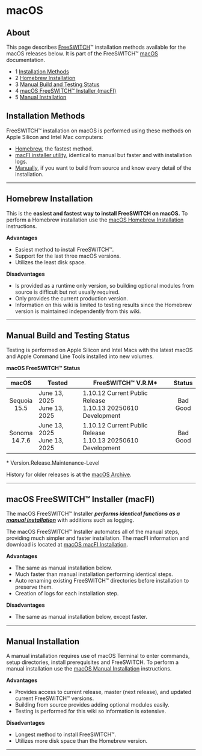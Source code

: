 # macOS

## About

This page describes [FreeSWITCH](https://en.wikipedia.org/wiki/FreeSWITCH)™ installation methods available for the macOS releases below. It is part of the FreeSWITCH™ [macOS](../index.mdx#about) documentation.  

* 1 [Installation Methods](#installation-methods)
* 2 [Homebrew Installation](#homebrew-installation)
* 3 [Manual Build and Testing Status](#manual-build-and-testing-status)
* 4 [macOS FreeSWITCH™ Installer (macFI)](#macos-freeswitch-installer-macfi)
* 5 [Manual Installation](#manual-installation)

## Installation Methods

FreeSWITCH™ installation on macOS is performed using these methods on Apple Silicon and Intel Mac computers:

* [Homebrew](#homebrew-installation), the fastest method.
* [macFI installer utility](#macos-freeswitch-installer-macfi), identical to manual but faster and with installation logs.
* [Manually](#manual-installation), if you want to build from source and know every detail of the installation.


---
## Homebrew Installation

This is the **easiest and fastest way to install FreeSWITCH on macOS.** To perform a Homebrew installation use the [macOS Homebrew Installation](./macOS-Homebrew-Installation_72253508.mdx#about) instructions.

**Advantages**

* Easiest method to install FreeSWITCH™.
* Support for the last three macOS versions.
* Utilizes the least disk space.

**Disadvantages**

* Is provided as a runtime only version, so building optional modules from source is difficult but not usually required.
* Only provides the current production version.
* Information on this wiki is limited to testing results since the Homebrew version is maintained independently from this wiki.
  
---
## Manual Build and Testing Status

Testing is performed on Apple Silicon and Intel Macs with the latest macOS and Apple Command Line Tools installed into new volumes.

 **macOS FreeSWITCH™ Status**

|       macOS        | Tested                           | **FreeSWITCH™** V.R.M\*                                          |   Status    |
| :----------------: | -------------------------------- | ---------------------------------------------------------------- | :---------: |
| Sequoia<br/>15.5  | June 13, 2025<br/>June 13, 2025 | 1.10.12 Current Public Release<br/>1.10.13 20250610 Development | Bad<br>Good |
| Sonoma<br/>14.7.6 | June 13, 2025<br/>June 13, 2025 | 1.10.12 Current Public Release<br/>1.10.13 20250610 Development | Bad<br>Good |

\* Version.Release.Maintenance-Level

History for older releases is at the [macOS Archive](../MacOS-Archive/index.mdx#about).

  
---

## macOS FreeSWITCH™ Installer (macFI)

The macOS FreeSWITCH™ Installer **_performs identical functions as a [manual installation](./macOS-Manual-Installation_13174557.mdx#about)_** with additions such as logging.

The macOS FreeSWITCH™ Installer automates all of the manual steps, providing much simpler and faster installation. The macFI information and download is located at [macOS macFI Installation](./macOS-macFI-Installation_1966731.mdx#about).  

**Advantages**

* The same as manual installation below.
* Much faster than manual installation performing identical steps.
* Auto renaming existing FreeSWITCH™ directories before installation to preserve them.
* Creation of logs for each installation step.

**Disadvantages**

* The same as manual installation below, except faster.

  
---

## Manual Installation

A manual installation requires use of macOS Terminal to enter commands, setup directories, install prerequisites and FreeSWITCH. To perform a manual installation use the [macOS Manual Installation](./macOS-Manual-Installation_13174557.mdx#about) instructions.

**Advantages**

* Provides access to current release, master (next release), and updated current FreeSWITCH™ versions.
* Building from source provides adding optional modules easily.
* Testing is performed for this wiki so information is extensive.

**Disadvantages**

* Longest method to install FreeSWITCH™.
* Utilizes more disk space than the Homebrew version.

  
---
